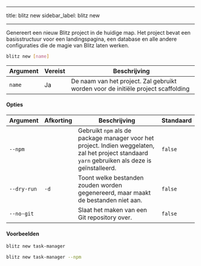 --------------  -----  ---
title:          blitz  new
sidebar_label:  blitz  new
--------------  -----  ---

Genereert een nieuw Blitz project in de huidige map. Het project bevat een basisstructuur voor een landingspagina, 
een database en alle andere configuraties die de magie van Blitz laten werken.

```bash
blitz new [name]
```

| Argument | Vereist |                                   Beschrijving                                    |
| -------- | ------- | --------------------------------------------------------------------------------- |
| `name`   | Ja      | De naam van het project. Zal gebruikt worden voor de initiële project scaffolding |

#### Opties

|  Argument   | Afkorting |                                                                   Beschrijving                                                                   | Standaard |
| ----------- | --------- | ------------------------------------------------------------------------------------------------------------------------------------------------ | --------- |
| `--npm`     |           | Gebruikt `npm` als de package manager voor het project. Indien weggelaten, zal het project standaard `yarn` gebruiken als deze is geïnstalleerd. | `false`   |
| `--dry-run` | `-d`      | Toont welke bestanden zouden worden gegenereerd, maar maakt de bestanden niet aan.                                                               | `false`   |
| `--no-git`  |           | Slaat het maken van een Git repository over.                                                                                                     | `false`   |

#### Voorbeelden

```bash
blitz new task-manager
```

```bash
blitz new task-manager --npm
```
